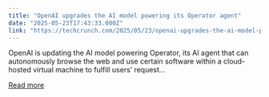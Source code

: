 ```yaml
---
title: "OpenAI upgrades the AI model powering its Operator agent"
date: "2025-05-23T17:43:33.000Z"
link: "https://techcrunch.com/2025/05/23/openai-upgrades-the-ai-model-powering-its-operator-agent/"
---
```


OpenAI is updating the AI model powering&#160;Operator, its AI agent that can autonomously browse the web and use certain software within a cloud-hosted virtual machine to fulfill users&#8217; request...

[Read more](https://techcrunch.com/2025/05/23/openai-upgrades-the-ai-model-powering-its-operator-agent/)

